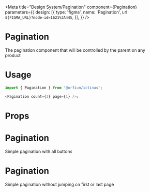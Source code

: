 
<Meta
    title="Design System/Pagination"
    component={Pagination}
    parameters={{
        design: [{
            type: 'figma',
            name: 'Pagination',
            url: `${FIGMA_URL}?node-id=1621%3A445`,
        }],
    }} />

# Pagination

The pagination component that will be controlled by the parent on any product

# Usage

```js
import { Pagination } from '@orfium/ictinus';

<Pagination count={3} page={1} />;
```

# Props

<Props of={Pagination} />

# Pagination

Simple pagination with all buttons

<Preview>
  <Story name="Pagination" parameters={{ decorators: [withKnobs] }}>
    <Pagination count={3}
                page={1}
                nextPageDisabled={boolean('nextPageDisabled', false)}
                prevPageDisabled={boolean('prevPageDisabled', false)}
    />
  </Story>
</Preview>

# Pagination

Simple pagination without jumping on first or last page

<Preview>
  <Story name="Pagination without all buttons" parameters={{ decorators: [withKnobs] }}>
    <Pagination count={3}
                page={1}
                hideEnhancedPaginationButtons
                nextPageDisabled={boolean('nextPageDisabled', false)}
                prevPageDisabled={boolean('prevPageDisabled', false)}
    />
  </Story>
</Preview>

